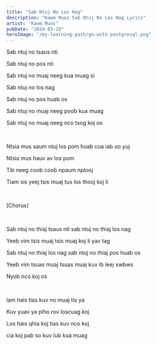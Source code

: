 ```yaml
---
title: "Sab Ntuj No Los Nag"
description: "Kawm Muas Sab Ntuj No Los Nag Lyrics"
artist: "Kawm Muas"
pubDate: "2024-03-19"
heroImage: "/my-learning-path/go-with-postgresql.png"
---
```


Sab ntuj no tsaus nti

Sab ntuj no pos nti

Sab ntuj no muaj neeg kua muag si

Sab ntuj no los nag

Sab ntuj no pos huab os

Sab ntuj no muaj neeg poob kua muag

Sab ntuj no muaj neeg nco txog koj os

<br />

Ntsia mus saum ntuj los pom huab cua iab oo yuj

Ntsia mus hauv av los pom

Tib neeg coob coob npaum nplooj

Tiam sis yeej tsis muaj tus los thooj koj li

<br />

[Chorus]

<br />

Sab ntuj no thiaj tsaus nti sab ntuj no thiaj los nag

Yeeb vim tsis muaj tsis muaj koj li yav tag

Sab ntuj no thiaj los nag sab ntuj no thiaj pos huab os

Yeeb vim tsuas muaj tsuas muaj kuv ib leej xwbws

Nyob nco koj os

<br />

lam hais tias kuv no muaj tis ya

Kuv yuav ya plho rov loscuag koj

Los hais qhia koj tias kuv nco koj

cia koj pab so kuv lub kua muag
